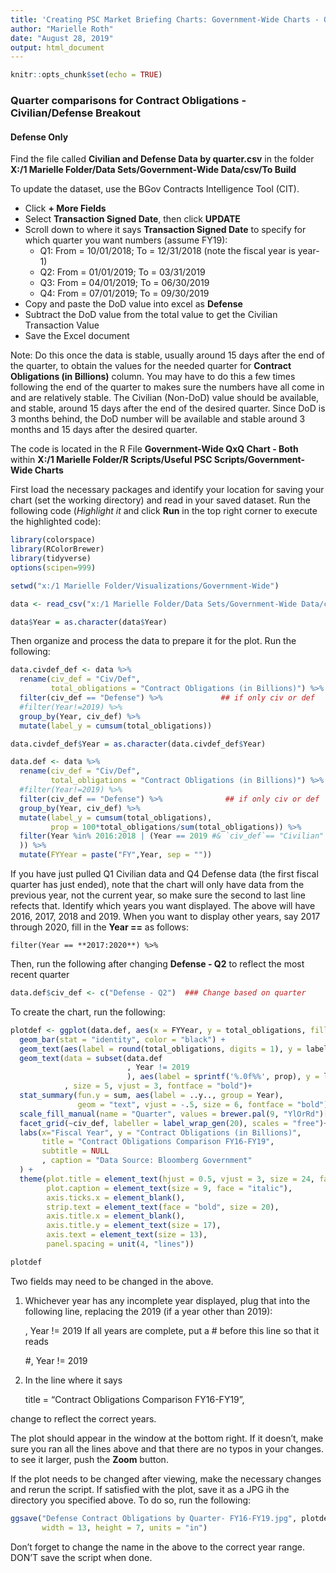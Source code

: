 ---
title: 'Creating PSC Market Briefing Charts: Government-Wide Charts - QxQ Def Only'
author: "Marielle Roth"
date: "August 28, 2019"
output: html_document
---

```{r setup, include=FALSE}
knitr::opts_chunk$set(echo = TRUE)
```

### Quarter comparisons for Contract Obligations - Civilian/Defense Breakout

#### Defense Only

Find the file called **Civilian and Defense Data by quarter.csv** in the folder **X:/1 Marielle Folder/Data Sets/Government-Wide Data/csv/To Build**

To update the dataset, use the BGov Contracts Intelligence Tool (CIT).  

+ Click **+ More Fields**
+ Select **Transaction Signed Date**, then click **UPDATE**
+ Scroll down to where it says **Transaction Signed Date** to specify for which quarter you want numbers (assume FY19):
    + Q1: From = 10/01/2018; To = 12/31/2018 (note the fiscal year is year-1)
    + Q2: From = 01/01/2019; To = 03/31/2019
    + Q3: From = 04/01/2019; To = 06/30/2019
    + Q4: From = 07/01/2019; To = 09/30/2019
+ Copy and paste the DoD value into excel as **Defense**
+ Subtract the DoD value from the total value to get the Civilian Transaction Value
+ Save the Excel document

Note: Do this once the data is stable, usually around 15 days after the end of the quarter, to obtain the values for the needed quarter for **Contract Obligations (in Billions)** column.  You may have to do this a few times following the end of the quarter to makes sure the numbers have all come in and are relatively stable.  The Civilian (Non-DoD) value should be available, and stable, around 15 days after the end of the desired quarter.  Since DoD is 3 months behind, the DoD number will be available and stable around 3 months and 15 days after the desired quarter.


The code is located in the R File **Government-Wide QxQ Chart - Both** within **X:/1 Marielle Folder/R Scripts/Useful PSC Scripts/Government-Wide Charts**

First load the necessary packages and identify your location for saving your chart (set the working directory) and read in your saved dataset. Run the following code (*Highlight it* and click __Run__ in the top right corner to execute the highlighted code):
```{r, eval=FALSE}
library(colorspace)
library(RColorBrewer)
library(tidyverse)
options(scipen=999)

setwd("x:/1 Marielle Folder/Visualizations/Government-Wide")

data <- read_csv("x:/1 Marielle Folder/Data Sets/Government-Wide Data/csv/To Build/Civilian and Defense Data by quarter.csv")

data$Year = as.character(data$Year)
```

Then organize and process the data to prepare it for the plot. Run the following:

```{r, eval=FALSE}
data.civdef_def <- data %>%
  rename(civ_def = "Civ/Def",
         total_obligations = "Contract Obligations (in Billions)") %>%
  filter(civ_def == "Defense") %>%             ## if only civ or def
  #filter(Year!=2019) %>%
  group_by(Year, civ_def) %>%
  mutate(label_y = cumsum(total_obligations))

data.civdef_def$Year = as.character(data.civdef_def$Year)

data.def <- data %>%
  rename(civ_def = "Civ/Def",
         total_obligations = "Contract Obligations (in Billions)") %>%
  #filter(Year!=2019) %>%
  filter(civ_def == "Defense") %>%              ## if only civ or def
  group_by(Year, civ_def) %>%
  mutate(label_y = cumsum(total_obligations),
         prop = 100*total_obligations/sum(total_obligations)) %>%
  filter(Year %in% 2016:2018 | (Year == 2019 #& `civ_def`== "Civilian" ###if first quarter
  )) %>%
  mutate(FYYear = paste("FY",Year, sep = ""))
```

If you have just pulled Q1 Civilian data and Q4 Defense data (the first fiscal quarter has just ended), note that the chart will only have data from the previous year, not the current year, so make sure the second to last line refects that. Identify which years you want displayed.  The above will have 2016, 2017, 2018 and 2019.  When you want to display other years, say 2017 through 2020, fill in the **Year ==** as follows:

    filter(Year == **2017:2020**) %>%

Then, run the following after changing **Defense - Q2** to reflect the most recent quarter  
```{r, eval=FALSE}
data.def$civ_def <- c("Defense - Q2")  ### Change based on quarter

```

To create the chart, run the following:

```{r, eval=FALSE}
plotdef <- ggplot(data.def, aes(x = FYYear, y = total_obligations, fill = factor(Quarter, levels = c("Q4","Q3", "Q2","Q1")))) +
  geom_bar(stat = "identity", color = "black") +
  geom_text(aes(label = round(total_obligations, digits = 1), y = label_y), size = 5, vjust = 1.5, fontface = "bold")+
  geom_text(data = subset(data.def
                          , Year != 2019
                          ), aes(label = sprintf('%.0f%%', prop), y = label_y)
            , size = 5, vjust = 3, fontface = "bold")+
  stat_summary(fun.y = sum, aes(label = ..y.., group = Year),
               geom = "text", vjust = -.5, size = 6, fontface = "bold")+   
  scale_fill_manual(name = "Quarter", values = brewer.pal(9, "YlOrRd")[c(1,3,5,7)])+
  facet_grid(~civ_def, labeller = label_wrap_gen(20), scales = "free")+
  labs(x="Fiscal Year", y = "Contract Obligations (in Billions)", 
       title = "Contract Obligations Comparison FY16-FY19",    
       subtitle = NULL
       , caption = "Data Source: Bloomberg Government"
  ) +                                                                                             
  theme(plot.title = element_text(hjust = 0.5, vjust = 3, size = 24, face = "bold"), plot.subtitle = element_text(hjust = 0.5, size = 18, face = "bold"),
        plot.caption = element_text(size = 9, face = "italic"),
        axis.ticks.x = element_blank(),
        strip.text = element_text(face = "bold", size = 20), 
        axis.title.x = element_blank(),
        axis.title.y = element_text(size = 17),
        axis.text = element_text(size = 13),
        panel.spacing = unit(4, "lines"))

plotdef
```

Two fields may need to be changed in the above.  

1. Whichever year has any incomplete year displayed, plug that into the following line, replacing the 2019 (if a year other than 2019):  

    , Year != 2019 
If all years are complete, put a # before this line so that it reads

    #, Year != 2019
    
2. In the line where it says 
    
    title = "Contract Obligations Comparison FY16-FY19",

change to reflect the correct years.


The plot should appear in the window at the bottom right.  If it doesn't, make sure you ran all the lines above and that there are no typos in your changes.  to see it larger, push the **Zoom** button.

If the plot needs to be changed after viewing, make the necessary changes and rerun the script.  If satisfied with the plot, save it as a JPG ih the directory you specified above. To do so, run the following: 

```{r, eval=FALSE}
ggsave("Defense Contract Obligations by Quarter- FY16-FY19.jpg", plotdef,                  
       width = 13, height = 7, units = "in")
```
Don't forget to change the name in the above to the correct year range.  DON'T save the script when done.